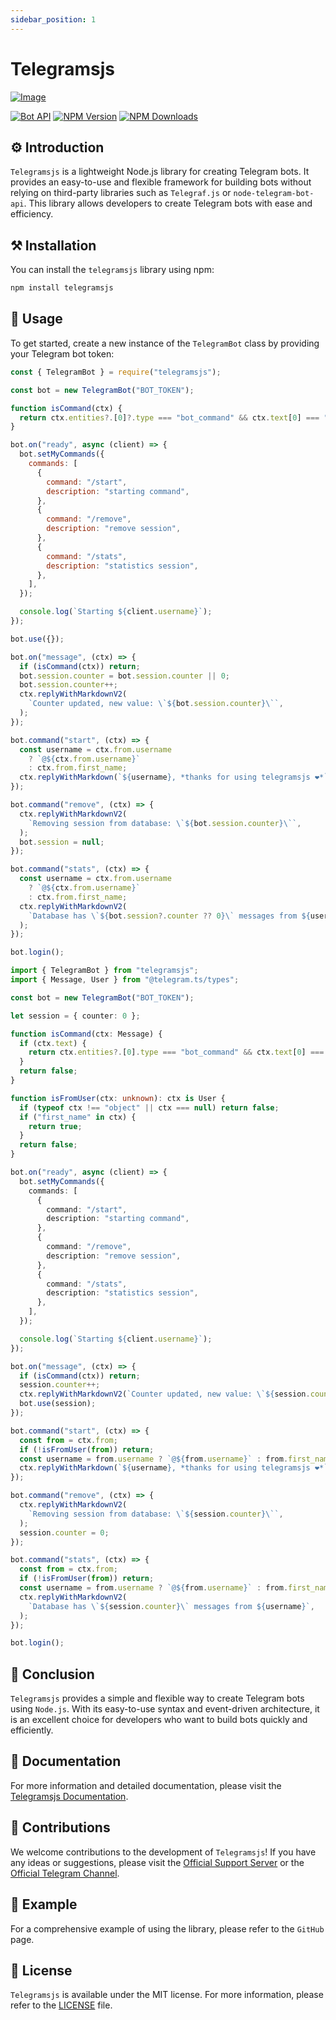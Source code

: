 ```yaml
---
sidebar_position: 1
---
```



# Telegramsjs

[![Image](https://raw.githubusercontent.com/Sempai-07/Telegramsjs/main/docs/avatar.png)](https://github.com/Sempai-07/Telegramsjs)

[![Bot API](https://img.shields.io/badge/Bot%20API-v.6.8-00aced.svg?style=flat-square&logo=telegram)](https://core.telegram.org/bots/api)
[![NPM Version](https://img.shields.io/npm/v/telegramsjs.svg?maxAge=3600)](https://www.npmjs.com/package/telegramsjs)
[![NPM Downloads](https://img.shields.io/npm/dt/telegramsjs.svg?maxAge=3600)](https://www.npmjs.com/package/telegramsjs)

## ⚙️ Introduction

`Telegramsjs` is a lightweight Node.js library for creating Telegram bots. It provides an easy-to-use and flexible framework for building bots without relying on third-party libraries such as `Telegraf.js` or `node-telegram-bot-api`. This library allows developers to create Telegram bots with ease and efficiency.

## ⚒️ Installation

You can install the `telegramsjs` library using npm:

```sh
npm install telegramsjs
```

## 📙 Usage

To get started, create a new instance of the `TelegramBot` class by providing your Telegram bot token:

<Tabs>
<TabItem value="js" label="JavaScript">

```js
const { TelegramBot } = require("telegramsjs");

const bot = new TelegramBot("BOT_TOKEN");

function isCommand(ctx) {
  return ctx.entities?.[0]?.type === "bot_command" && ctx.text[0] === "/";
}

bot.on("ready", async (client) => {
  bot.setMyCommands({
    commands: [
      {
        command: "/start",
        description: "starting command",
      },
      {
        command: "/remove",
        description: "remove session",
      },
      {
        command: "/stats",
        description: "statistics session",
      },
    ],
  });

  console.log(`Starting ${client.username}`);
});

bot.use({});

bot.on("message", (ctx) => {
  if (isCommand(ctx)) return;
  bot.session.counter = bot.session.counter || 0;
  bot.session.counter++;
  ctx.replyWithMarkdownV2(
    `Counter updated, new value: \`${bot.session.counter}\``,
  );
});

bot.command("start", (ctx) => {
  const username = ctx.from.username
    ? `@${ctx.from.username}`
    : ctx.from.first_name;
  ctx.replyWithMarkdown(`${username}, *thanks for using telegramsjs ❤️*`);
});

bot.command("remove", (ctx) => {
  ctx.replyWithMarkdownV2(
    `Removing session from database: \`${bot.session.counter}\``,
  );
  bot.session = null;
});

bot.command("stats", (ctx) => {
  const username = ctx.from.username
    ? `@${ctx.from.username}`
    : ctx.from.first_name;
  ctx.replyWithMarkdownV2(
    `Database has \`${bot.session?.counter ?? 0}\` messages from ${username}`,
  );
});

bot.login();
```

</TabItem>
<TabItem value="ts" label="TypeScript">

```ts
import { TelegramBot } from "telegramsjs";
import { Message, User } from "@telegram.ts/types";

const bot = new TelegramBot("BOT_TOKEN");

let session = { counter: 0 };

function isCommand(ctx: Message) {
  if (ctx.text) {
    return ctx.entities?.[0].type === "bot_command" && ctx.text[0] === "/";
  }
  return false;
}

function isFromUser(ctx: unknown): ctx is User {
  if (typeof ctx !== "object" || ctx === null) return false;
  if ("first_name" in ctx) {
    return true;
  }
  return false;
}

bot.on("ready", async (client) => {
  bot.setMyCommands({
    commands: [
      {
        command: "/start",
        description: "starting command",
      },
      {
        command: "/remove",
        description: "remove session",
      },
      {
        command: "/stats",
        description: "statistics session",
      },
    ],
  });

  console.log(`Starting ${client.username}`);
});

bot.on("message", (ctx) => {
  if (isCommand(ctx)) return;
  session.counter++;
  ctx.replyWithMarkdownV2(`Counter updated, new value: \`${session.counter}\``);
  bot.use(session);
});

bot.command("start", (ctx) => {
  const from = ctx.from;
  if (!isFromUser(from)) return;
  const username = from.username ? `@${from.username}` : from.first_name;
  ctx.replyWithMarkdown(`${username}, *thanks for using telegramsjs ❤️*`);
});

bot.command("remove", (ctx) => {
  ctx.replyWithMarkdownV2(
    `Removing session from database: \`${session.counter}\``,
  );
  session.counter = 0;
});

bot.command("stats", (ctx) => {
  const from = ctx.from;
  if (!isFromUser(from)) return;
  const username = from.username ? `@${from.username}` : from.first_name;
  ctx.replyWithMarkdownV2(
    `Database has \`${session.counter}\` messages from ${username}`,
  );
});

bot.login();
```

</TabItem>
</Tabs>

## 🎃 Conclusion

`Telegramsjs` provides a simple and flexible way to create Telegram bots using `Node.js`. With its easy-to-use syntax and event-driven architecture, it is an excellent choice for developers who want to build bots quickly and efficiently.

## 📖 Documentation

For more information and detailed documentation, please visit the [Telegramsjs Documentation](https://docs-telegramsjs.surge.sh/).

## 🎒 Contributions

We welcome contributions to the development of `Telegramsjs`! If you have any ideas or suggestions, please visit the [Official Support Server](https://discord.gg/j8G7jhHMbs) or the [Official Telegram Channel](https://t.me/sempaika_telegrams_js).

## 📒 Example

For a comprehensive example of using the library, please refer to the `GitHub` page.

## 🧾 License

`Telegramsjs` is available under the MIT license. For more information, please refer to the [LICENSE](https://github.com/Sempai-07/Telegramsjs/blob/main/LICENSE) file.

